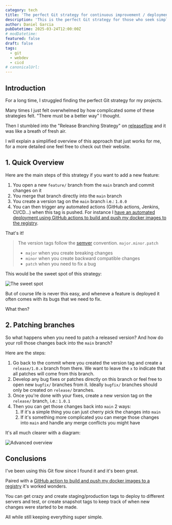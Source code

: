 ```yaml
---
category: tech
title: 'The perfect Git strategy for continuous improvement / deployment'
description: 'This is the perfect Git strategy for those who seek simplicity while still being able to continuously improve and deploy their code'
author: Daniel Garcia
pubDatetime: 2025-03-24T12:00:00Z
# modDatetime:
featured: false
draft: false
tags:
  - git
  - webdev
  - cicd
# canonicalUrl:
---
```



## Introduction

For a long time, I struggled finding the perfect Git strategy for my projects.

Many times I just felt overwhelmed by how complicated some of these strategies felt. "There must be a better way" I thought.

Then I stumbled into the "Release Branching Strategy" on [releaseflow](http://releaseflow.org/) and it was like a breath of fresh air.

I will explain a simplified overview of this approach that just works for me, for a more detailed one feel free to check out their website.

<WebsiteDesignCTA client:visible />

## 1. Quick Overview

Here are the main steps of this strategy if you want to add a new feature:

1. You open a new `feature/` branch from the `main` branch and commit changes on it
2. You merge that branch directly into the `main` branch
3. You create a version tag on the `main` branch i.e.: `1.0.0`
4. You can then trigger any automated actions (GitHub actions, Jenkins, CI/CD...) when this tag is pushed. For instance I [have an automated deployment using GitHub actions to build and push my docker images to the registry](/blog/automatically-build-docker-images-with-github-actions/).

That's it!

> The version tags follow the [semver](https://semver.org/) convention.
> `major.minor.patch`
>
> - `major` when you create breaking changes
> - `minor` when you create backward compatible changes
> - `patch` when you need to fix a bug

This would be the sweet spot of this strategy:

![The sweet spot](./sweet-spot.png)

But of course life is never this easy, and wheneve a feature is deployed it often comes with its bugs that we need to fix.

What then?

## 2. Patching branches

So what happens when you need to patch a released version? And how do your roll those changes back into the `main` branch?

Here are the steps:

1. Go back to the commit where you created the version tag and create a `release/1.0.x` branch from there. We want to leave the `x` to indicate that all patches will come from this branch.
2. Develop any bug fixes or patches directly on this branch or feel free to open new `bugfix/` branches from it. Ideally `bugfix/` branches should only be created on `release/` branches.
3. Once you're done with your fixes, create a new version tag on the `release/` branch, i.e.: `1.0.1`
4. Then you can get those changes back into `main` 2 ways:
   1. If it's a simple thing you can just cherry pick the changes into `main`
   2. If it's something more complicated you can merge those changes into `main` and handle any merge conflicts you might have

It's all much clearer with a diagram:

![Advanced overview](./advanced-overview.png)

## Conclusions

I've been using this Git flow since I found it and it's been great.

Paired with a [GitHub action to build and push my docker images to a registry](/blog/automatically-build-docker-images-with-github-actions/) it's worked wonders.

You can get crazy and create staging/production tags to deploy to different servers and test, or create snapshot tags to keep track of when new changes were started to be made.

All while still keeping everything super simple.
